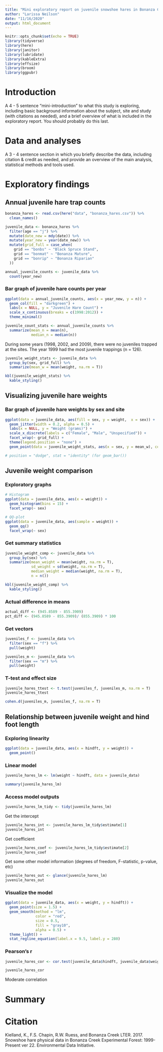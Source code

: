 ```yaml
---
title: "Mini exploratory report on juvenile snowshoe hares in Bonanza Creek"
author: "Larissa Neilson"
date: "11/16/2020"
output: html_document
---
```


```r
knitr::opts_chunk$set(echo = TRUE)
library(tidyverse)
library(here)
library(janitor)
library(lubridate)
library(kableExtra)
library(effsize)
library(broom)
library(ggpubr)
```

# Introduction

A 4 - 5 sentence "mini-introduction" to what this study is exploring, including basic background information about the subject, site and study (with citations as needed), and a brief overview of what is included in the exploratory report. You should probably do this last.

# Data and analyses

A 3 - 4 sentence section in which you briefly describe the data, including citation & credit as needed, and provide an overview of the main analysis, statistical methods and tools used.

# Exploratory findings

## Annual juvenile hare trap counts

```r
bonanza_hares <- read.csv(here("data", "bonanza_hares.csv")) %>% 
  clean_names()
```


```r
juvenile_data <- bonanza_hares %>% 
  filter(age == "j") %>% 
  mutate(date_new = mdy(date)) %>%
  mutate(year_new = year(date_new)) %>% 
  mutate(grid_full = case_when(
    grid == "bonbs" ~ "Black Spruce Stand",
    grid == "bonmat" ~ "Bonanza Mature",
    grid == "bonrip" ~ "Bonanza Riparian"
  ))
```

```r
annual_juvenile_counts <- juvenile_data %>% 
  count(year_new)
```

### Bar graph of juvenile hare counts per year

```r
ggplot(data = annual_juvenile_counts, aes(x = year_new, y = n)) +
  geom_col(fill = "darkgreen") +
  labs(x = NULL, y = "Juvenile Hare Count") +
  scale_x_continuous(breaks = c(1998:2012)) +
  theme_minimal()
```

```r
juvenile_count_stats <- annual_juvenile_counts %>%
  summarize(mean_n = mean(n),
            median_n = median(n))
```

During some years (1998, 2002, and 2009), there were no juveniles trapped at the sites. The year 1999 had the most juvenile trappings (n = 126).

```r
juvenile_weight_stats <- juvenile_data %>% 
  group_by(sex, grid_full) %>% 
  summarize(mean_w = mean(weight, na.rm = T))

kbl(juvenile_weight_stats) %>% 
  kable_styling()
```

## Visualizing juvenile hare weights

### Bar graph of juvenile hare weights by sex and site

```r
ggplot(data = juvenile_data, aes(fill = sex, y = weight,  x = sex)) +
  geom_jitter(width = 0.2, alpha = 0.5) +
  labs(x = NULL, y = "Weight (grams)") +
  scale_x_discrete(labels = c("Female", "Male", "Unspecified")) +
  facet_wrap(~ grid_full) +
  theme(legend.position = "none") +
  geom_point(data = juvenile_weight_stats, aes(x = sex, y = mean_w), color = "red")

# position = "dodge", stat = "identity" (for geom_bar())
```

## Juvenile weight comparison

### Exploratory graphs

```r
# Histogram
ggplot(data = juvenile_data, aes(x = weight)) +
  geom_histogram(bins = 15) +
  facet_wrap(~ sex)

# QQ-plot
ggplot(data = juvenile_data, aes(sample = weight)) +
  geom_qq()
  facet_wrap(~ sex)
```

### Get summary statistics
 
```r
juvenile_weight_comp <- juvenile_data %>% 
  group_by(sex) %>% 
  summarize(mean_weight = mean(weight, na.rm = T),
            sd_weight = sd(weight, na.rm = T),
            median_weight = median(weight, na.rm = T),
            n = n())

kbl(juvenile_weight_comp) %>% 
  kable_styling()
```

### Actual difference in means

```r
actual_diff <- (945.8589 - 855.3909)
pct_diff <- (945.8589 - 855.3909)/ (855.3909) * 100
```

### Get vectors

```r
juveniles_f <- juvenile_data %>% 
  filter(sex == "f") %>% 
  pull(weight)

juveniles_m <- juvenile_data %>% 
  filter(sex == "m") %>% 
  pull(weight)
```

### T-test and effect size

```r
juvenile_hares_ttest <- t.test(juveniles_f, juveniles_m, na.rm = T)
juvenile_hares_ttest

cohen.d(juveniles_m, juveniles_f, na.rm = T)

```

## Relationship between juvenile weight and hind foot length

### Exploring linearity

```r
ggplot(data = juvenile_data, aes(x = hindft, y = weight)) +
  geom_point()
```

### Linear model

```r
juvenile_hares_lm <- lm(weight ~ hindft, data = juvenile_data)

summary(juvenile_hares_lm)
```

### Access model outputs

```r
juvenile_hares_lm_tidy <- tidy(juvenile_hares_lm)
```

Get the intercept

```r
juvenile_hares_int <- juvenile_hares_lm_tidy$estimate[1]
juvenile_hares_int
```

Get coefficient

```r
juvenile_hares_coef <- juvenile_hares_lm_tidy$estimate[2]
juvenile_hares_coef
```

Get some other model information (degrees of freedom, F-statistic, p-value, etc)

```r
juvenile_hares_out <- glance(juvenile_hares_lm)
juvenile_hares_out
```

### Visualize the model

```r
ggplot(data = juvenile_data, aes(x = weight, y = hindft)) +
  geom_point(size = 1.5) +
  geom_smooth(method = "lm",
              color = "red",
              size = 0.5,
              fill = "gray10",
              alpha = 0.5) +
  theme_light() +
  stat_regline_equation(label.x = 9.5, label.y = 280)
```

### Pearson's r

```r
juvenile_hares_cor <- cor.test(juvenile_data$hindft, juvenile_data$weight)

juvenile_hares_cor
```

Moderate correlation

# Summary

# Citation 

Kielland, K., F.S. Chapin, R.W. Ruess, and Bonanza Creek LTER. 2017. Snowshoe hare physical data in Bonanza Creek Experimental Forest: 1999-Present ver 22. Environmental Data Initiative.
